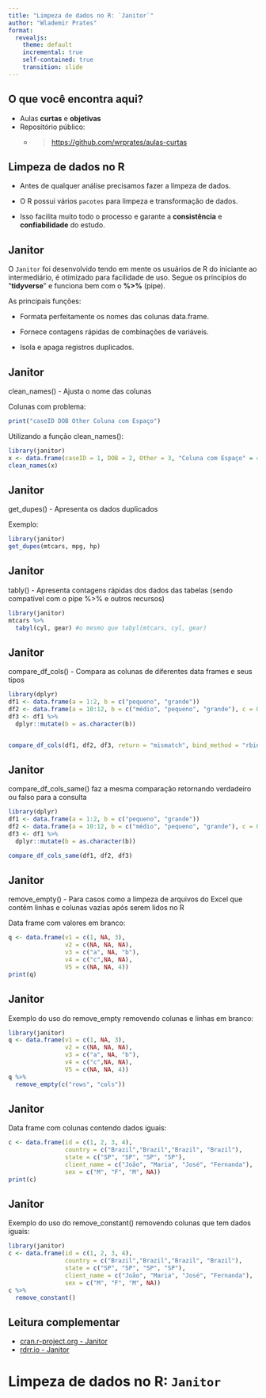 ```yaml
---
title: "Limpeza de dados no R: `Janitor`"
author: "Wlademir Prates"
format:
  revealjs: 
    theme: default
    incremental: true
    self-contained: true
    transition: slide
---
```


## O que você encontra aqui? {background-color="#25325f"}

-   Aulas **curtas** e **objetivas**
-   Repositório público:
    -   <blockquote><https://github.com/wrprates/aulas-curtas></blockquote>

## Limpeza de dados no R

-   Antes de qualquer análise precisamos fazer a limpeza de dados.

-   O R possui vários `pacotes` para limpeza e transformação de dados.

-   Isso facilita muito todo o processo e garante a **consistência** e **confiabilidade** do estudo.

## Janitor 


O `Janitor` foi desenvolvido tendo em mente os usuários de R do iniciante ao intermediário, é otimizado para facilidade de uso. Segue os princípios do "**tidyverse**" e funciona bem com o **%>%** (pipe).


As principais funções: 

- Formata perfeitamente os nomes das colunas data.frame.

- Fornece contagens rápidas de combinações de variáveis.

- Isola e apaga registros duplicados.


## Janitor 

clean_names() - Ajusta o nome das colunas


Colunas com problema:

```r
print("caseID DOB Other Coluna com Espaço")
```


Utilizando a função clean_names():

```r
library(janitor)
x <- data.frame(caseID = 1, DOB = 2, Other = 3, "Coluna com Espaço" = 4)
clean_names(x)
```

## Janitor

get_dupes() - Apresenta os dados duplicados

Exemplo:

```r
library(janitor)
get_dupes(mtcars, mpg, hp)
```

## Janitor

tably() - Apresenta contagens rápidas dos dados das tabelas (sendo compatível com o pipe %>% e outros recursos)
```r
library(janitor)
mtcars %>%
  tabyl(cyl, gear) #o mesmo que tabyl(mtcars, cyl, gear)
```

## Janitor

compare_df_cols() - Compara as colunas de diferentes data frames e seus tipos

```r
library(dplyr)
df1 <- data.frame(a = 1:2, b = c("pequeno", "grande"))
df2 <- data.frame(a = 10:12, b = c("médio", "pequeno", "grande"), c = 0, stringsAsFactors = TRUE) #aqui, a coluna b é um fator
df3 <- df1 %>%
  dplyr::mutate(b = as.character(b))


compare_df_cols(df1, df2, df3, return = "mismatch", bind_method = "rbind")
```

## Janitor

compare_df_cols_same() faz a mesma comparação retornando verdadeiro ou falso para a consulta

```r
library(dplyr)
df1 <- data.frame(a = 1:2, b = c("pequeno", "grande"))
df2 <- data.frame(a = 10:12, b = c("médio", "pequeno", "grande"), c = 0, stringsAsFactors = TRUE) #no exemplo, a coluna b é um fator
df3 <- df1 %>%
  dplyr::mutate(b = as.character(b))

compare_df_cols_same(df1, df2, df3)
```

## Janitor

remove_empty() - Para casos como a limpeza de arquivos do Excel que contêm linhas e colunas vazias após serem lidos no R

Data frame com valores em branco:

```r
q <- data.frame(v1 = c(1, NA, 3),
                v2 = c(NA, NA, NA),
                v3 = c("a", NA, "b"),
                v4 = c("c",NA, NA),
                V5 = c(NA, NA, 4))
print(q)
```

## Janitor

Exemplo do uso do remove_empty removendo colunas e linhas em branco:

```r
library(janitor)
q <- data.frame(v1 = c(1, NA, 3),
                v2 = c(NA, NA, NA),
                v3 = c("a", NA, "b"),
                v4 = c("c",NA, NA),
                V5 = c(NA, NA, 4))
q %>%
  remove_empty(c("rows", "cols"))
```

## Janitor

Data frame com colunas contendo dados iguais:

```r
c <- data.frame(id = c(1, 2, 3, 4),
                country = c("Brazil","Brazil","Brazil", "Brazil"),
                state = c("SP", "SP", "SP", "SP"),
                client_name = c("João", "Maria", "José", "Fernanda"),
                sex = c("M", "F", "M", NA))
print(c)
```

## Janitor

Exemplo do uso do remove_constant() removendo colunas que tem dados iguais:

```r
library(janitor)
c <- data.frame(id = c(1, 2, 3, 4),
                country = c("Brazil","Brazil","Brazil", "Brazil"),
                state = c("SP", "SP", "SP", "SP"),
                client_name = c("João", "Maria", "José", "Fernanda"),
                sex = c("M", "F", "M", NA))
c %>%
  remove_constant()
```

## Leitura complementar

-   [cran.r-project.org - Janitor](https://cran.r-project.org/web/packages/janitor/vignettes/janitor.html)
-   [rdrr.io - Janitor](https://rdrr.io/cran/janitor/man/tabyl.html)

# Limpeza de dados no R: `Janitor` {background-color="#25325f"}
